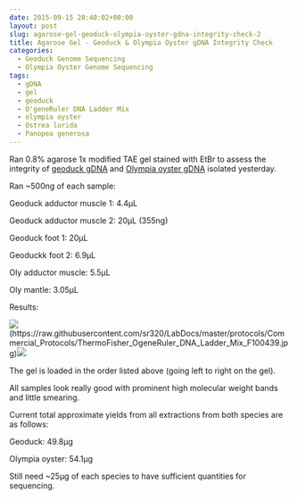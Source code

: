 ```yaml
---
date: 2015-09-15 20:40:02+00:00
layout: post
slug: agarose-gel-geoduck-olympia-oyster-gdna-integrity-check-2
title: Agarose Gel - Geoduck & Olympia Oyster gDNA Integrity Check
categories:
  - Geoduck Genome Sequencing
  - Olympia Oyster Genome Sequencing
tags:
  - gDNA
  - gel
  - geoduck
  - O'geneRuler DNA Ladder Mix
  - olympia oyster
  - Ostrea lurida
  - Panopea generosa
---
```


Ran 0.8% agarose 1x modified TAE gel stained with EtBr to assess the integrity of [geoduck gDNA](https://robertslab.github.io/sams-notebook/2015/09/14/genomic-dna-isolation-geoduck-adductor-muscle-foot-2.html) and [Olympia oyster gDNA](https://robertslab.github.io/sams-notebook/2015/09/14/genomic-dna-isolation-olympia-oyster-adductor-musle-mantle-2.html) isolated yesterday.

Ran ~500ng of each sample:

Geoduck adductor muscle 1: 4.4μL

Geoduck adductor muscle 2: 20μL (355ng)

Geoduck foot 1: 20μL

Geoduckk foot 2: 6.9μL

Oly adductor muscle: 5.5μL

Oly mantle: 3.05μL

Results:



![](https://raw.githubusercontent.com/sr320/LabDocs/master/protocols/Commercial_Protocols/ThermoFisher_OgeneRuler_DNA_Ladder_Mix_F100439.jpg)(https://raw.githubusercontent.com/sr320/LabDocs/master/protocols/Commercial_Protocols/ThermoFisher_OgeneRuler_DNA_Ladder_Mix_F100439.jpg)[![](http://eagle.fish.washington.edu/Arabidopsis/20150915_gel_oly_geoduck_gDNA.jpg)](http://eagle.fish.washington.edu/Arabidopsis/20150915_gel_oly_geoduck_gDNA.jpg)







The gel is loaded in the order listed above (going left to right on the gel).

All samples look really good with prominent high molecular weight bands and little smearing.

Current total approximate yields from all extractions from both species are as follows:

Geoduck: 49.8μg

Olympia oyster: 54.1μg

Still need ~25μg of each species to have sufficient quantities for sequencing.
